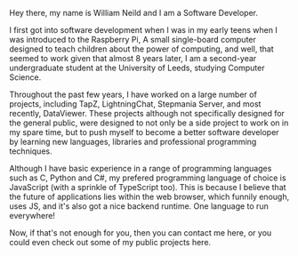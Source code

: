 

<Layout>

<Meta
    title="About"
    description="Hi, my name is William Neild and I am a self taught developer and technology nerd, loving basically anything which has a processor or involves some
technological process"
/>
<PageHeader title="About" />

<div className="container my-4">
<div className="row">
<div className="col col-lg-10 col-xl-8">
<div className="row">
<div className="col-md-3">

<Figure image="images/william_neild.jpg" caption="This is me in chiquitos" />

</div>
<div className="col-md-9">

Hey there, my name is William Neild and I am a Software Developer.

I first got into software development when I was in my early teens when I was
introduced to the Raspberry Pi, A small single-board computer designed to
teach children about the power of computing, and well, that seemed to work
given that almost 8 years later, I am a second-year undergraduate student at
the University of Leeds, studying Computer Science.

Throughout the past few years, I have worked on a large number of projects,
including TapZ, LightningChat, Stepmania Server, and most recently, DataViewer.
These projects although not specifically designed for the general public, were
designed to not only be a side project to work on in my spare time, but to push
myself to become a better software developer by learning new languages,
libraries and professional programming techniques.

Although I have basic experience in a range of programming languages such as C,
Python and C#, my prefered programming language of choice is JavaScript (with a
sprinkle of TypeScript too). This is because I believe that the future of
applications lies within the web browser, which funnily enough, uses JS, and
it's also got a nice backend runtime. One language to run everywhere!

Now, if that's not enough for you, then you can contact me <Link to="/contact">here</Link>,
or you could even check out some of my public projects <Link to="/projects">here</Link>.

</div>
</div>
</div>
</div>
</div>
</Layout>
